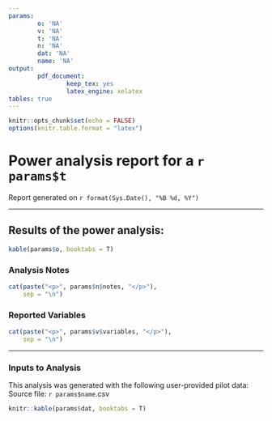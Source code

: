 ```yaml
---
params:
        o: 'NA'
        v: 'NA'
        t: 'NA'
        n: 'NA'
        dat: 'NA'
        name: 'NA'
output: 
        pdf_document:
                keep_tex: yes
                latex_engine: xelatex
tables: true
---
```


```r
knitr::opts_chunk$set(echo = FALSE)
options(knitr.table.format = "latex")
```

# Power analysis report for a `r params$t`  
Report generated on `r format(Sys.Date(), "%B %d, %Y")`  

****

## Results of the power analysis:  
  
```r
kable(params$o, booktabs = T)
```
\newline    

### Analysis Notes  

```r
cat(paste("<p>", params$n$notes, "</p>"), 
    sep = "\n")
```

### Reported Variables  

```r
cat(paste("<p>", params$v$variables, "</p>"), 
    sep = "\n")
```

****  

### Inputs to Analysis  
This analysis was generated with the following user-provided pilot data:  
Source file: `r params$name`.csv  

```r
knitr::kable(params$dat, booktabs = T)
```




